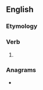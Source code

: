 ==English==

===Etymology===
{{suffix|en|adore|est}}

===Verb===
{{head|en|verb form}}

# {{en-archaic second-person singular of|adore}}

===Anagrams===
* {{anagrams|en|a=adeorst|dorsate|roasted|rosated|torsade}}